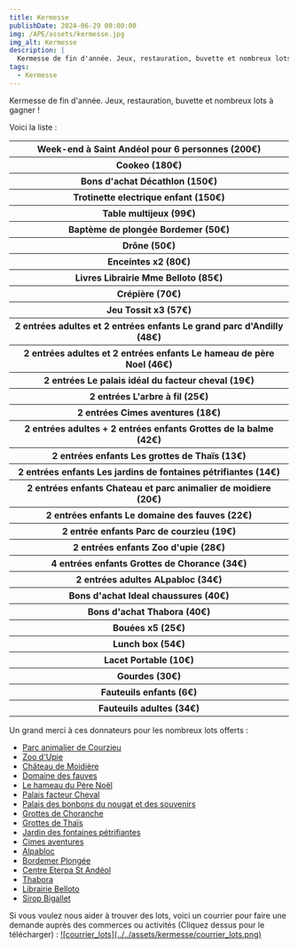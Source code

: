 ```yaml
---
title: Kermesse
publishDate: 2024-06-29 00:00:00
img: /APE/assets/kermesse.jpg
img_alt: Kermesse
description: |
  Kermesse de fin d'année. Jeux, restauration, buvette et nombreux lots à gagner !
tags:
  - Kermesse
---
```

<p>
  Kermesse de fin d'année. Jeux, restauration, buvette et nombreux lots à gagner !
</p>
<p>
  Voici la liste :
  <table>
    <tr><th>Week-end à Saint Andéol pour 6 personnes (200€)</th></tr>
    <tr><th>Cookeo (180€)</th></tr>
    <tr><th>Bons d'achat Décathlon (150€)</th></tr>
    <tr><th>Trotinette electrique enfant (150€)</th></tr>
    <tr><th>Table multijeux (99€)</th></tr>
    <tr><th>Baptème de plongée Bordemer (50€)</th></tr>
    <tr><th>Drône (50€)</th></tr>
    <tr><th>Enceintes x2 (80€)</th></tr>
    <tr><th>Livres Librairie Mme Belloto (85€)</th></tr>
    <tr><th>Crépière (70€)</th></tr>
    <tr><th>Jeu Tossit x3 (57€)</th></tr>
    <tr><th>2 entrées adultes et 2 entrées enfants Le grand parc d'Andilly (48€)</th></tr>
    <tr><th>2 entrées adultes et 2 entrées enfants Le hameau de père Noel (46€)</th></tr>
    <tr><th>2 entrées Le palais idéal du facteur cheval	(19€)</th></tr>
    <tr><th>2 entrées L'arbre à fil (25€)</th></tr>
    <tr><th>2 entrées Cimes aventures (18€)</th></tr>
    <tr><th>2 entrées adultes + 2 entrées enfants	Grottes de la balme	(42€)</th></tr>
    <tr><th>2 entrées enfants Les grottes de Thaïs (13€)</th></tr>
    <tr><th>2 entrées enfants Les jardins de fontaines pétrifiantes (14€)</th></tr>
    <tr><th>2 entrées enfants Chateau et parc animalier de moidiere (20€)</th></tr>
    <tr><th>2 entrées enfants Le domaine des fauves	(22€)</th></tr>
    <tr><th>2 entrée enfants Parc de courzieu (19€)</th></tr>
    <tr><th>2 entrées enfants Zoo d'upie (28€)</th></tr>
    <tr><th>4 entrées enfants Grottes de Chorance	(34€)</th></tr>
    <tr><th>2 entrées adultes ALpabloc (34€)</th></tr>
    <tr><th>Bons d'achat Ideal chaussures (40€)</th></tr>
    <tr><th>Bons d'achat Thabora (40€)</th></tr>
    <tr><th>Bouées x5 (25€)</th></tr>
    <tr><th>Lunch box (54€)</th></tr>
    <tr><th>Lacet Portable (10€)</th></tr>
    <tr><th>Gourdes (30€)</th></tr>
    <tr><th>Fauteuils enfants (6€)</th></tr>
    <tr><th>Fauteuils adultes (34€)</th></tr>
  </table>
</p>
<p>
  Un grand merci à ces donnateurs pour les nombreux lots offerts :
  <ul>
    <li><a href ="https://www.parc-de-courzieu.fr" target="_blank">Parc animalier de Courzieu</a></li>
    <li><a href ="https://www.zooupie.com/fr/" target="_blank">Zoo d'Upie</a></li>
    <li><a href ="https://www.chateau-moidiere.com/" target="_blank">Château de Moidière</a></li>
    <li><a href ="https://www.domainedesfauves.com/" target="_blank">Domaine des fauves</a></li>
    <li><a href ="https://www.grandparc-andilly.com/le-hameau-du-pere-noel" target="_blank">Le hameau du Père Noël</a></li>
    <li><a href ="https://www.facteurcheval.com/" target="_blank">Palais facteur Cheval</a></li>
    <li><a href ="https://palais-bonbons.com/" target="_blank">Palais des bonbons du nougat et des souvenirs</a></li>
    <li><a href ="https://www.visites-nature-vercors.com/fr/grotte-de-choranche/decouvrir/" target="_blank">Grottes de Choranche</a></li>
    <li><a href ="https://www.visites-nature-vercors.com/fr/grotte-de-thais/decouvrir/" target="_blank">Grottes de Thaïs</a></li>
    <li><a href ="https://www.visites-nature-vercors.com/fr/jardin-des-fontaines-petrifiantes/decouvrir/" target="_blank">Jardin des fontaines pétrifiantes</a></li>
    <li><a href ="https://www.cimes-aventures.com/" target="_blank">Cimes aventures</a></li>
    <li><a href ="https://www.alpabloc.fr/" target="_blank">Alpabloc</a></li>
    <li><a href ="https://bordemer-plongee.com/" target="_blank">Bordemer Plongée</a></li>
    <li><a href ="https://www.eterpa.fr/fr/nos-sejours/classes-de-decouverte/le-centre/" target="_blank">Centre Eterpa St Andéol</a></li>
    <li><a href ="https://www.thabora.com/" target="_blank">Thabora</a></li>
    <li><a href ="https://www.facebook.com/BELLOTTOSTJEAN/?locale=fr_FR" target="_blank">Librairie Belloto</a></li>
    <li><a href ="https://www.bigallet.fr/" target="_blank">Sirop Bigallet</a></li>
  </ul>
</p>
<p>
  Si vous voulez nous aider à trouver des lots, voici un courrier pour faire une demande auprès des commerces ou activités
  (Cliquez dessus pour le télécharger) :
  <a href='/APE/assets/Courrier_lots.pdf' target='_blank'>![courrier_lots](../../assets/kermesse/courrier_lots.png)</a>
</p>
